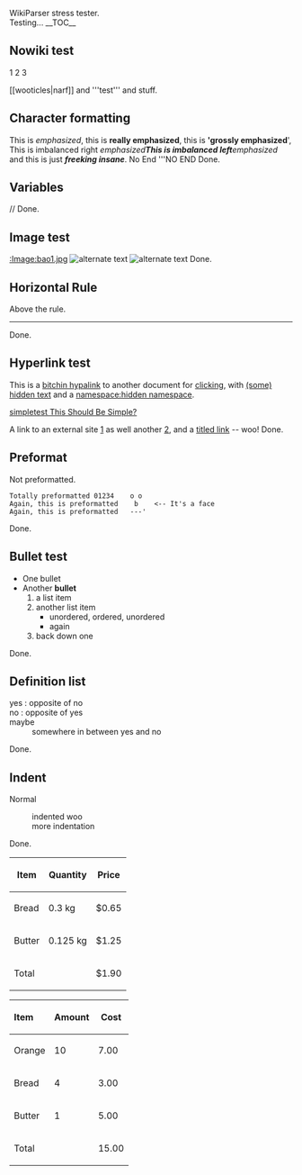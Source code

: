 WikiParser stress tester. <br /> Testing...
__TOC__

== Nowiki test ==
<nowiki>1</nowiki>
<nowiki>2</nowiki>
<nowiki>3</nowiki>


<nowiki>[[wooticles|narf]] and '''test''' and stuff.</nowiki>

== Character formatting ==
This is ''emphasized'', this is '''really emphasized''', this is ''''grossly emphasized'''',
This is imbalanced right ''emphasized'''
This is imbalanced left '''emphasized''
and this is just '''''freeking insane'''''.
No End '''NO END
Done.

== Variables ==
{{CURRENTDAY}}/{{CURRENTMONTH}}/{{CURRENTYEAR}}
Done.

== Image test ==
[[:Image:bao1.jpg]]
[[Image:bao1.jpg|frame|alternate text]]
[[Image:bao1.jpg|right|alternate text]]
Done.

== Horizontal Rule ==
Above the rule.
----
Done.

== Hyperlink test ==
This is a [[namespace:link target|bitchin hypalink]] to another document for [[click]]ing, with [[(some) hidden text]] and a [[namespace:hidden namespace]].

[[simpletest This Should Be Simple?]]

A link to an external site [http://www.google.ca] as well another [http://www.esitemedia.com], and a [http://www.blitzaffe.com titled link] -- woo!
Done.

== Preformat ==
Not preformatted.
 Totally preformatted 01234    o o
 Again, this is preformatted    b    <-- It's a face
 Again, this is preformatted   ---'
Done.
        
== Bullet test ==
* One bullet
* Another '''bullet'''
*# a list item
*# another list item
*#* unordered, ordered, unordered
*#* again
*# back down one
Done.

== Definition list ==
; yes : opposite of no
; no : opposite of yes
; maybe
: somewhere in between yes and no
Done.

== Indent ==
Normal
: indented woo
: more indentation
Done.


{| border="1" cellspacing="0" cellpadding="2"
|-
!scope="col"| Item
! Quantity
!scope="col"| Price
|-
!scope="row"| Bread
|scope="col"| 0.3 kg
| $0.65
|-
!scope="row"| Butter
| 0.125 kg
| $1.25
|-
!scope="row" colspan="2"| Total
| $1.90
|}


{|
! align="left"|Item
! Amount
! Cost
|-
|Orange
|10
|7.00
|-
|Bread
|4
|3.00
|-
|Butter
|1
|5.00
|-
!Total
|
|15.00
|}
